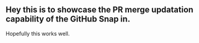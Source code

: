 ## Hey this is to showcase the PR merge updatation capability of the GitHub Snap in.
Hopefully this works well.
